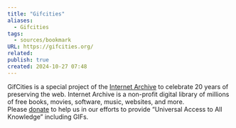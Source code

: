 ```yaml
---
title: "Gifcities"
aliases:
  - Gifcities
tags:
  - sources/bookmark
URL: https://gifcities.org/
related: 
publish: true
created: 2024-10-27 07:48
---
```


GifCities is a special project of the [Internet Archive](https://archive.org/) to celebrate 20 years of preserving the web. Internet Archive is a non-profit digital library of millions of free books, movies, software, music, websites, and more. Please [donate](https://archive.org/donate) to help us in our efforts to provide “Universal Access to All Knowledge” including GIFs.